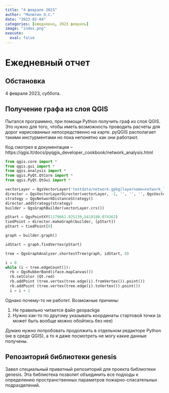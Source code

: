 ```yaml
---
title: "4 февраля 2023"
author: "Малютин О.С."
date: "2023-02-04"
categories: [ежедневно, 2023 февраль]
image: "index.png"
execute:
  eval: false
---
```


# Ежедневный отчет
## Обстановка
4 февраля 2023, суббота. 

## Получение графа из слоя QGIS
Пытался программно, при помощи Python получить граф из слоя QGIS. Это нужно для того, чтобы иметь возможность проводить расчеты для дорог нарисованных непосредственно на карте. pyQGIS располагает такими инстурментами но пока непонятно как они работают.

Код смотрел в документации -- https://qgis.lt/docs/pyqgis_developer_cookbook/network_analysis.html

```python
from qgis.core import *
from qgis.gui import *
from qgis.analysis import *
from qgis.PyQt.QtCore import *
from qgis.PyQt.QtGui import *

vectorLayer = QgsVectorLayer('testdata/network.gpkg|layername=network_lines', 'lines')
director = QgsVectorLayerDirector(vectorLayer, -1, '', '', '', QgsVectorLayerDirector.DirectionBoth)
strategy = QgsNetworkDistanceStrategy()
director.addStrategy(strategy)
builder = QgsGraphBuilder(vectorLayer.crs())

pStart = QgsPointXY(1179661.925139,5419188.074362)
tiedPoint = director.makeGraph(builder, [pStart])
pStart = tiedPoint[0]

graph = builder.graph()

idStart = graph.findVertex(pStart)

tree = QgsGraphAnalyzer.shortestTree(graph, idStart, 0)

i = 0
while (i < tree.edgeCount()):
  rb = QgsRubberBand(iface.mapCanvas())
  rb.setColor (Qt.red)
  rb.addPoint (tree.vertex(tree.edge(i).fromVertex()).point())
  rb.addPoint (tree.vertex(tree.edge(i).toVertex()).point())
  i = i + 1
```

Однако почему-то не работет. Возможные причины:

1. Не правильно читается файл geopackge
2. Нужно как-то по другому указывать координаты стартовой точки (а может быть вообще можно обойтись без нее)

Думаю нужно попробовать продолжить в отдельном редакторе Python (не в среде QGIS), а то я даже посмотреть не могу какие данные получены.

## Репозиторий библиотеки genesis

Завел специальный приватный репозиторий для проекта библиотеки genesis. Эта библиотека позволит объединить все подходы к определению пространственных параметров пожарно-спасательных подразделений. 